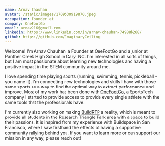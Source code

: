 ```yaml
---
name: Arnav Chauhan
avatar: /static/images/1709530919870.jpeg
occupation: Founder at
company: OneFootGo
email: arnav216@gmail.com
linkedin: https://www.linkedin.com/in/arnav-chauhan-74988b268/
github: https://github.com/ImaginaryCeiling
---
```


Welcome! I'm Arnav Chauhan, a Founder at OneFootGo and a junior at Panther Creek High School in Cary, NC. I'm interested in all sorts of things, but I am most passionate about learning new technologies and having a positive impact in the STEM community around me. 

I love spending time playing sports (running, swimming, tennis, pickleball - you name it). I'm connecting new technologies and skills I have with those same sports as a way to find the optimal way to extract performance and improve. Most of my work has been done with [OneFootGo](https://onefootgo.com), a SportsTech company I started to provide access to provide every single athlete with the same tools that the professionals have.

I'm currently also working on making [BuildRTP](https://buildrtp.org) a reality, which is meant to provide all students in the Research Triangle Park area with a space to build their passions. It is inspired from my experience with Buildspace in San Francisco, where I saw firsthand the effects of having a supportive community rallying behind you. If you want to learn more or can support our mission in any way, please reach out!
